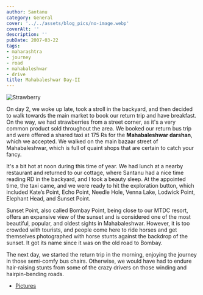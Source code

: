 ```yaml
---
author: Santanu
category: General
cover: '../../assets/blog_pics/no-image.webp'
coverAlt: ''
description: ''
pubDate: 2007-03-22
tags:
- maharashtra
- journey
- road
- mahabaleshwar
- drive
title: Mahabaleshwar Day-II
---
```



<Image src={pic1} alt="Strawberry"/>

On day 2, we woke up late, took a stroll in the backyard, and then decided to walk towards the main market to book our return trip and have breakfast. On the way, we had strawberries from a street corner, as it's a very common product sold throughout the area. We booked our return bus trip and were offered a shared taxi at 175 Rs for the **Mahabaleshwar darshan**, which we accepted. We walked on the main bazaar street of Mahabaleshwar, which is full of quaint shops that are certain to catch your fancy.

It's a bit hot at noon during this time of year. We had lunch at a nearby restaurant and returned to our cottage, where Santanu had a nice time reading RD in the backyard, and I took a beauty sleep. At the appointed time, the taxi came, and we were ready to hit the exploration button, which included Kate’s Point, Echo Point, Needle Hole, Venna Lake, Lodwick Point, Elephant Head, and Sunset Point.

Sunset Point, also called Bombay Point, being close to our MTDC resort, offers an expansive view of the sunset and is considered one of the most beautiful, popular, and oldest sights in Mahabaleshwar. However, it is too crowded with tourists, and people come here to ride horses and get themselves photographed with horse stunts against the backdrop of the sunset. It got its name since it was on the old road to Bombay.

The next day, we started the return trip in the morning, enjoying the journey in those semi-comfy bus chairs. Otherwise, we would have had to endure hair-raising stunts from some of the crazy drivers on those winding and hairpin-bending roads.

- [Pictures](https://www.flickr.com/photos/santm/albums/72157638402714434/)